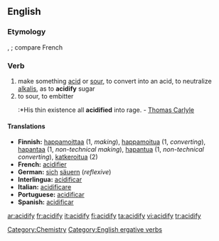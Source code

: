 ==English==

===Etymology===
{{L.}} {{term|acidus||sour|lang=la}}, {{suffix|acid|fy}}; compare French {{term|acidifier|lang=fr}}

===Verb===
{{en-verb|acidif|i|ed}}

# make something [[acid]] or [[sour]], to convert into an acid, to neutralize [[alkalis]], as to '''acidify''' sugar
# to sour, to embitter
#:*His thin existence all '''acidified''' into rage. - [[Thomas Carlyle]]

====Translations====
*'''Finnish: ''' [[happamoittaa]] (1, ''making''), [[happamoitua]] (1, ''converting''), [[hapantaa]] (1, ''non-technical making''), [[hapantua]] (1, ''non-technical converting''), [[katkeroitua]] (2)
*'''French: ''' [[acidifier]]
*'''German: ''' [[sich]] [[säuern]] (''reflexive'')
*'''Interlingua: ''' [[acidificar]]
*'''Italian: ''' [[acidificare]]
*'''Portuguese: ''' [[acidificar]]
*'''Spanish: ''' [[acidificar]]

[[Category:Chemistry]]
[[Category:English ergative verbs]]

[[ar:acidify]]
[[fr:acidify]]
[[it:acidify]]
[[fi:acidify]]
[[ta:acidify]]
[[vi:acidify]]
[[tr:acidify]]